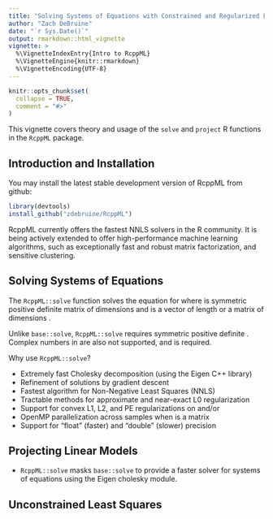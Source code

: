---
title: "Solving Systems of Equations with Constrained and Regularized Least Squares"
author: "Zach DeBruine"
date: "`r Sys.Date()`"
output: rmarkdown::html_vignette
vignette: >
  %\VignetteIndexEntry{Intro to RcppML}
  %\VignetteEngine{knitr::rmarkdown}
  %\VignetteEncoding{UTF-8}
---

```{r setup, include = FALSE}
knitr::opts_chunk$set(
  collapse = TRUE,
  comment = "#>"
)
```

This vignette covers theory and usage of the `solve` and `project` R functions in the `RcppML` package.

## Introduction and Installation

You may install the latest stable development version of RcppML from github:

```{R, eval = FALSE}
library(devtools)
install_github("zdebruine/RcppML")
```

RcppML currently offers the fastest NNLS solvers in the R community. It is being actively extended to offer high-performance machine learning algorithms, such as exceptionally fast and robust matrix factorization, and sensitive clustering.

## Solving Systems of Equations

The `RcppML::solve` function solves the equation \eqn{ax = b} for \eqn{x} where \eqn{a} is symmetric positive definite matrix of dimensions \eqn{m x m} and \eqn{b} is a vector of length \eqn{m} or a matrix of dimensions \eqn{m x n}.

Unlike `base::solve`, `RcppML::solve` requires symmetric positive definite \eqn{a}. Complex numbers in \eqn{b} are also not supported, and \eqn{b} is required.

Why use `RcppML::solve`?

* Extremely fast Cholesky decomposition (using the Eigen C++ library)
* Refinement of solutions by gradient descent
* Fastest algorithm for Non-Negative Least Squares (NNLS)
* Tractable methods for approximate and near-exact L0 regularization
* Support for convex L1, L2, and PE regularizations on \eqn{a} and/or \eqn{b}
* OpenMP parallelization across samples when \eqn{b} is a matrix
* Support for "float" (faster) and "double" (slower) precision

## Projecting Linear Models

* `RcppML::solve` masks `base::solve` to provide a faster solver for systems of equations using the Eigen cholesky module.

## Unconstrained Least Squares
